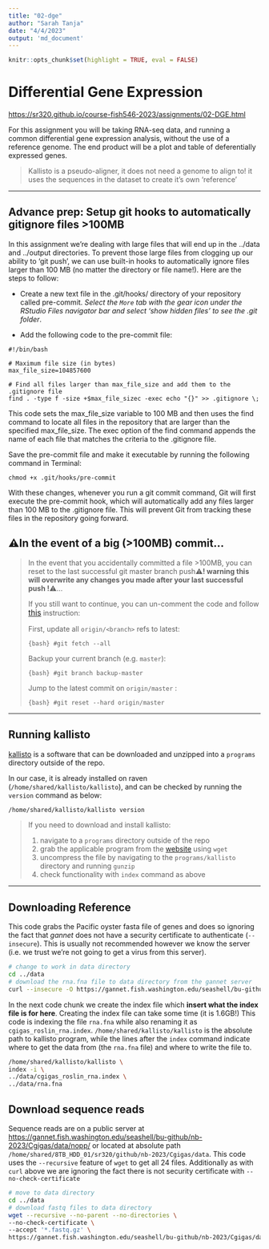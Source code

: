 ```yaml
---
title: "02-dge"
author: "Sarah Tanja"
date: "4/4/2023"
output: 'md_document'
---
```


```r
knitr::opts_chunk$set(highlight = TRUE, eval = FALSE)
```

# Differential Gene Expression

<https://sr320.github.io/course-fish546-2023/assignments/02-DGE.html>

For this assignment you will be taking RNA-seq data, and running a common differential gene expression analysis, without the use of a reference genome. The end product will be a plot and table of deferentially expressed genes.

> Kallisto is a pseudo-aligner, it does not need a genome to align to! it uses the sequences in the dataset to create it's own 'reference'

------------------------------------------------------------------------

## Advance prep: Setup git hooks to automatically gitignore files \>100MB

In this assignment we're dealing with large files that will end up in the ../data and ../output directories. To prevent those large files from clogging up our ability to 'git push', we can use built-in hooks to automatically ignore files larger than 100 MB (no matter the directory or file name!). Here are the steps to follow:

-   Create a new text file in the .git/hooks/ directory of your repository called pre-commit. *Select the `More` tab with the gear icon under the RStudio Files navigator bar and select 'show hidden files' to see the .git folder*.

-   Add the following code to the pre-commit file:

```         
#!/bin/bash

# Maximum file size (in bytes)
max_file_size=104857600

# Find all files larger than max_file_size and add them to the .gitignore file
find . -type f -size +$max_file_sizec -exec echo "{}" >> .gitignore \;
```

This code sets the max_file_size variable to 100 MB and then uses the find command to locate all files in the repository that are larger than the specified max_file_size. The exec option of the find command appends the name of each file that matches the criteria to the .gitignore file.

Save the pre-commit file and make it executable by running the following command in Terminal:

```         
chmod +x .git/hooks/pre-commit
```

With these changes, whenever you run a git commit command, Git will first execute the pre-commit hook, which will automatically add any files larger than 100 MB to the .gitignore file. This will prevent Git from tracking these files in the repository going forward.

## ⚠️In the event of a big (\>100MB) commit...

> In the event that you accidentally committed a file \>100MB, you can reset to the last successful git master branch push⚠️**! warning this will overwrite any changes you made after your last successful push !**⚠️...
>
> If you still want to continue, you can un-comment the code and follow [this](#0){style="background-color: transparent; font-size: 11.4pt;"} instruction:
>
> First, update all `origin/<branch>` refs to latest:
>
> ```{bash}
> #git fetch --all
> ```
>
> Backup your current branch (e.g. `master`):
>
> ```{bash}
> #git branch backup-master
> ```
>
> Jump to the latest commit on `origin/master` :
>
> ```{bash}
> #git reset --hard origin/master
> ```

------------------------------------------------------------------------

## Running kallisto

[kallisto](https://pachterlab.github.io/kallisto/) is a software that can be downloaded and unzipped into a `programs` directory outside of the repo.

In our case, it is already installed on raven (`/home/shared/kallisto/kallisto`), and can be checked by running the `version` command as below:

```bash
/home/shared/kallisto/kallisto version
```

> If you need to download and install kallisto:
>
> 1.  navigate to a `programs` directory outside of the repo
> 2.  grab the applicable program from the [website](https://pachterlab.github.io/kallisto/) using `wget`
> 3.  uncompress the file by navigating to the `programs/kallisto` directory and running `gunzip`
> 4.  check functionality with `index` command as above

------------------------------------------------------------------------

## Downloading Reference

This code grabs the Pacific oyster fasta file of genes and does so ignoring the fact that *gannet* does not have a security certificate to authenticate (`--insecure`). This is usually not recommended however we know the server (i.e. we trust we're not going to get a virus from this server).

```bash
# change to work in data directory
cd ../data
# download the rna.fna file to data directory from the gannet server
curl --insecure -O https://gannet.fish.washington.edu/seashell/bu-github/nb-2023/Cgigas/data/rna.fna
```

In the next code chunk we create the index file which **insert what the index file is for here**. Creating the index file can take some time (it is 1.6GB!) This code is indexing the file `rna.fna` while also renaming it as `cgigas_roslin_rna.index`. `/home/shared/kallisto/kallisto` is the absolute path to kallisto program, while the lines after the `index` command indicate where to get the data from (the `rna.fna` file) and where to write the file to.

```bash
/home/shared/kallisto/kallisto \
index -i \
../data/cgigas_roslin_rna.index \
../data/rna.fna
```

## Download sequence reads

Sequence reads are on a public server at <https://gannet.fish.washington.edu/seashell/bu-github/nb-2023/Cgigas/data/nopp/> or located at absolute path `/home/shared/8TB_HDD_01/sr320/github/nb-2023/Cgigas/data`. This code uses the `--recursive` feature of `wget` to get all 24 files. Additionally as with `curl` above we are ignoring the fact there is not security certificate with `--no-check-certificate`

```bash
# move to data directory
cd ../data 
# download fastq files to data directory 
wget --recursive --no-parent --no-directories \
--no-check-certificate \
--accept '*.fastq.gz' \
https://gannet.fish.washington.edu/seashell/bu-github/nb-2023/Cgigas/data/nopp/
```
